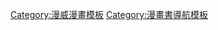 <noinclude>{{NoteTA|G1 = 美国漫画}}</noinclude>{{NavboxV2
| name = 索爾 (漫威漫畫)
| title = [[索爾 (漫威漫畫)|雷神索爾]]
| bodyclass = hlist
| state     ={{{state|autocollapse}}}
| group1 = 創作者
| list1 =
*[[史丹·李]]
*[[傑克·科比]]
*[[拉里·李伯]]

| group2 = 歷任索爾
| list2 =
* -{[[索爾 (漫威漫畫)|索爾·奥丁森]]}-
* [[珍·佛斯特]]

| group3 = {{Le|雷神索爾配角|List of Thor (Marvel Comics) supporting characters|配角}}
| list3  =
* {{Le|安琪拉 (漫畫)|Angela (comics)|安琪拉}}
* {{Le|巴德爾 (漫威漫畫)|Balder (comics)|巴德爾}}
* {{Le|貝斯特拉 漫畫)|List of Thor (Marvel Comics) supporting characters#Bestla|貝斯特拉}}
* {{Le|布里 (漫畫)|List of Thor (Marvel Comics) supporting characters#Buri|布里}}
* [[貝塔·雷·比爾]]
* [[美國隊長]]
* [[珍·佛斯特]]
* {{Le|芙麗嘉 (漫畫)|Frigga (comics)|芙麗嘉}}
* {{Le|費雷 (漫畫)|List of deities in Marvel Comics#Freyr|費雷}}
* {{Le|芙蕾雅 (漫畫)|Freya (comics)|芙蕾雅}}
* {{Le|蓋亞 (漫威漫畫)|Gaea (Marvel Comics)|蓋亞}}
* [[海姆達爾 (漫威漫畫)|海姆達爾]]
* [[赫拉克勒斯 (漫威漫畫)|赫拉克勒斯]]
* {{Le|伊特利 (漫畫)|Eitri (comics)|伊特利}}
* {{Le|赫默德 (漫畫)|Hermod (comics)|赫默德}}
* [[浩克 (漫畫)|浩克]]
* {{Le|赫林姆哈瑞 (漫畫)|Hrimhari|赫林姆哈瑞}}
* {{Le|霍德爾 (漫威漫畫)|Hoder (Marvel Comics)|霍德爾}}
* {{Le|希亞菲 (漫威漫畫)|Thialfi (Marvel Comics)|希亞菲}}
* {{Le|塔娜·尼羅|Tana Nile}}
* [[鋼鐵人]]
* {{Le|伊登 (漫威漫畫)|Idunn (Marvel Comics)|伊登}}
* {{Le|西根 (漫威漫畫)|Sigyn (Marvel Comics)|希根}}
* {{Le|莎娜·蓮德|Shawna Lynde}}
* {{Le|凱爾達 (漫畫)|Kelda (comics)|凱爾達}}
* {{Le|密米爾 (漫威漫畫)|Mimir (Marvel Comics)|密米爾}}
* {{Le|麥格尼 (漫威漫畫)|Magni (Marvel Comics)|麥格尼}}
* [[奧丁 (漫威漫畫)|奧丁]]
* [[希芙 (漫威漫畫)|希芙]]
* [[銀色衝浪手]]
* {{Le|索爾女孩|Thor Girl|索爾女孩}}
*{{Le|索爾蛙 (漫威漫畫)|Throg|索爾蛙}}
* {{Le|雷擊 (漫威漫畫)|Thunderstrike (comics)|雷擊}}
** {{Le|艾瑞克·馬斯特森 (漫畫)|Thunderstrike (Eric Masterson)|艾瑞克·馬斯特森}}
** {{Le|凱文·馬斯特森 (漫畫)|Thunderstrike (Kevin Masterson)|凱文·馬斯特森}}
* {{Le|提爾 (雷神索爾)|Tyr (Marvel Comics)|提爾}}
* [[女武神 (漫威漫畫)|女武神]]
* {{Le|威利 (漫畫)|List of Thor (Marvel Comics) supporting characters#Vili|威利}}
* {{Le|菲 (漫畫)|List of Thor (Marvel Comics) supporting characters#Ve|菲}}
* {{Le|維達爾 (漫畫)|List of deities in Marvel Comics#Vidar|維達爾}}
* {{Le|傑克·奧爾森 (漫威漫畫)|List of Thor (Marvel Comics) supporting characters#Jake Olson|傑克·奧爾森}}
* {{Le|羅傑·諾威爾 (漫威漫畫)|List of Thor (Marvel Comics) supporting characters#Roger "Red" Norvell|羅傑·諾威爾}}
* {{Le|佛拉 (漫畫)|Volla (comics)|佛拉}}
* {{Le|三勇士 (漫威漫畫)|Warriors Three|三勇士}}
** {{Le|芬達爾 (漫威漫畫)|Fandral|芬達爾}}
** {{Le|後剛 (漫威漫畫)|Hogun|後剛}}
** {{Le|佛勒斯塔格 (漫威漫畫)|Volstagg|佛勒斯塔格}}
* {{Le|威廉 (雷神索爾)|List of Thor (Marvel Comics) supporting characters#William|威廉}}
* {{Le|宙斯 (漫威漫畫)|Zeus (Marvel Comics)|宙斯}}

| group4 ={{Le|反派 (雷神索爾)|List of Thor (Marvel Comics) enemies|反派}}
| list4  =
* {{Le|吸收人|Absorbing Man}}
* {{Le|阿瑞斯 (漫威漫畫)|Ares (Marvel Comics)|阿瑞斯}}
* {{Le|血斧 (漫威漫畫)|Bloodaxe (comics)|血斧}}
* {{Le|黑心 (漫威漫畫)|Blackheart|黑心}}
* {{Le|黑色發狂者 (漫威漫畫)|Black Berserkers|黑色發狂者}}
* {{Le|眼鏡蛇 (漫威漫畫)|Cobra (Marvel Comics)|眼鏡蛇}}
* {{Le|聖戰士 (漫威漫畫)|Crusader (Marvel Comics)|聖戰士}}
* {{Le|破碎者 (漫威漫畫)|Crusher (comics)|破碎者}}
* {{Le|德賽克 (漫威漫畫)|Desak|天神殺手德薩克}}
* [[毀滅者 (雷神索爾)|毀滅者]]
* {{Le|黑暗居住者 (漫畫)|Dweller-in-Darkness|黑暗居住者}}
* [[活體星球伊果]]
* {{Le|三法師 (漫威漫畫)|Enchanters Three|三法師}}
* [[魅惑魔女 (漫威漫畫)|魅惑魔女]]
* [[處決者]]
* {{Le|法夫納 (漫威漫畫)|Fafnir (Marvel Comics)|法夫納}}
* {{Le|芬里斯狼 (漫威漫畫)|Fenris Wolf (Marvel Comics)|芬里斯狼}}
* {{Le|火焰領主|Firelord (comics)}}
* {{Le|灰石像鬼|Grey Gargoyle}}
* {{Le|格羅格 (漫威漫畫)|Grog (Marvel Comics)|格羅格}}
* [[海拉 (漫威漫畫)|海拉]]
* {{Le|嘉尼拉|Karnilla}}
* {{Le|咒士阿格姆|Kurse}}
* {{Le|克里爾克|Kryllk}}
* {{Le|勞菲 (漫威漫畫)|Laufey (comics)|勞菲}}
* {{Le|法布提 (漫威漫畫)|Farbauti|法布提}}
* {{Le|貝萊斯特 (漫威漫畫)|Byleistr|貝萊斯特}}
* {{Le|赫爾布林迪 (漫威漫畫)|Helblindi|赫爾布林迪}}
* {{Le|尼約德 (漫威漫畫)|Njörðr|尼約德}}
* {{Le|戰爭女巫團 (漫畫)|War Witches|戰爭女巫團}}
* [[洛基 (漫威漫畫)|洛基]]
* {{Le|蘿蕾萊 (漫威漫畫)|Lorelei (Asgardian)|蘿蕾萊}}
* [[咒神魔雷基]]
*{{Link-en|4-D人莫邱里歐|Mercurio the 4-D Man}}
* {{Le|岩漿人 (漫威漫畫)|Subterranea_(comics)#Lava_Men|岩漿人}}
* {{Le|狂獵 (漫威漫畫)|Wild Hunt|狂獵}}
* {{Le|流沙 (漫威漫畫)|Quicksand (comics)|流沙}}
* {{Le|曼高戈 (漫威漫畫)|Mangog|曼高戈}}
* {{Le|米德嘉德巨蛇 (漫威漫畫)|Midgard Serpent (Marvel Comics)|米德嘉德巨蛇}}
* {{Le|米諾陶爾 (漫威漫畫)|Minotaur (comics)|米諾陶爾}}
* [[海德先生]]
* {{Le|貓鼬 (漫威漫畫)|Mongoose (comics)|貓鼬}}
* {{Le|持有者 (漫威漫畫)|Possessor (comics)|持有者}}
* {{Le|暗黑神族 (漫威漫畫)|Dark Gods (Marvel Comics)|暗黑神族}}
* {{Le|噬神者 (漫威漫畫)|Demogorge|噬神者}}
* {{Le|破碎拳 (漫畫)|Shatterfist (Marvel Comics)|破碎拳}}
* {{Le|斯卡格 (漫威漫畫)|Giants_(Marvel_Comics)#Known_Storm_Giants_of_Jotunheim#Skagg|斯卡格}}
* {{Le|賽斯 (漫威漫畫)|Heliopolitans#Seth|賽斯}}
* {{Le|人形野獸 (漫威漫畫)|Man-Beast|人形野獸}}
* {{Le|梅加塔克 (漫畫)|Megatak|梅加塔克}} 
* {{Le|輻射人 (漫威漫畫)|Radioactive Man (comics)|輻射人}}
* {{Le|諸神黃昏 (漫威漫畫)|Ragnarok (comics)|諸神黃昏}}
* [[紅坦克 (漫威漫畫)|紅坦克]]
* [[屠神者格爾]]
* {{Le|成長人 (漫威漫畫)|Growing Man|成長人}}
* {{Le|熱人 (漫威漫畫)|Thermal Man|熱人}}
* [[蘇爾特爾 (漫威漫畫)|蘇爾特爾]]
* {{Le|辛德爾 (漫威漫畫)|Sindr (Marvel Comics)|辛德爾}}
* {{Le|烏里克|Ulik}}
* {{Le|泰坦妮亞 (漫威漫畫)|Titania (Marvel Comics)|泰坦妮亞}}
* [[猛毒]]
* {{Le|拆遷隊 (漫威漫畫)|Wrecking Crew (comics)|拆遷隊}}
** {{Le|打樁機 (漫威漫畫)|Piledriver (comics)|打樁機}}
** {{Le|推土機 (漫威漫畫)|Bulldozer (comics)|推土機}}
** {{Le|霹靂彈 (漫威漫畫)|Thunderball (comics)|霹靂彈}}
** {{Le|清障車 (漫威漫畫)|Wrecker (comics)|清障車}}
* {{Le|大蛇神 (漫威漫畫)|Serpent (comics)|大蛇神}}
* {{Le|冥王星 (漫威漫畫)|Pluto (Marvel Comics)|冥王星}}
* {{Le|尤彌爾 (漫威漫畫)|Ymir (Marvel Comics)|尤彌爾}}
* {{Le|札爾高 (漫威漫畫)|Zarrko|明日人札爾高}}

| group5 = 書目
| list5  =
* {{Le|神秘之旅 (漫威漫畫)|Journey into Mystery|神秘之旅}}
* {{Le|索爾: 血誓 (漫威漫畫)|Thor: Blood Oath|索爾: 血誓}}
* {{Le|索爾: 阿斯嘉之子 (漫威漫畫)|Thor: Son of Asgard|索爾: 阿斯嘉之子}}
* {{Le|索爾: 維京人 (漫威漫畫)|Thor: Vikings|索爾: 維京人}}
* {{Le|終極漫畫: 索爾 (漫威漫畫)|Ultimate Comics: Thor|終極漫畫: 索爾}}
* {{Le|界度之戰 (漫威漫畫)|War of the Realms|界度之戰}}

| group6 = 其他媒體
| list6-border = child
| list6-type = vertical
| list6-evenodd = swap
  | list6-group1 = 電視
  | list6-list1 =
* {{Le|漫威超級英雄|The Marvel Super Heroes|漫威超級英雄}}
* {{Le|無敵浩克回歸|The Incredible Hulk Returns|無敵浩克回歸}}

  | list6-group2 = [[漫威電影宇宙]]電影
  | list6-list2 =
*[[雷神 (电影)|雷神索爾]]
** {{Le|雷神索爾 (原聲帶)|Thor (soundtrack)|原聲帶}}
*[[雷神2：黑暗世界|雷神索爾2：黑暗世界]]
** {{Le|雷神索爾2：黑暗世界 (原聲帶)|Thor: The Dark World (soundtrack)|原聲帶}}
*[[雷神小隊]]
*{{Link-en|雷神小隊2|Team Thor: Part 2}}
*[[雷神索爾3：諸神黃昏]]
** [[雷神索爾3：諸神黃昏 (原聲帶)|原聲帶]]
*[[雷神索爾：愛與雷霆]]

  | list6-group3 = 電子遊戲
  | list6-list3  =
* {{Le|索爾: 雷霆之神|Thor: God of Thunder|索爾: 雷霆之神}}
* {{Le|索爾: 阿斯嘉之子 (電子遊戲)|Thor: Son of Asgard (video game)|索爾: 阿斯嘉德之子}}

| group7 = 其他相關
| list7  =
* [[索爾|北歐神話中的索爾]]
* {{Le|其他版本的索爾|Alternative versions of Thor (Marvel Comics)}}
** {{Le|終極索爾|Thor (Ultimate Marvel character)}}
* {{Le|阿斯嘉 (漫威漫畫)|Asgard (comics)|阿斯嘉}}
* {{Le|矮人 (漫威漫畫)|Dwarves (Marvel Comics)|矮人}}
* {{Le|精靈 (索爾)|Elves (Marvel Comics)|精靈}}
* {{Le|約頓海姆巨人 (漫威漫畫)|Giants (Marvel Comics)|約頓海姆巨人}}
* {{Le|福金和霧尼 (漫威漫畫)|Hugin and Munin (Marvel Comics)|福金和霧尼}}
* {{Le|妙摩尼爾 (漫威漫畫)|Mjolnir (comics)|妙摩尼爾}}
* {{Le|命運女神 (漫威漫畫)|Norns (comics)|命運女神}}
* {{Le|山怪 (漫威漫畫)|Trolls (Marvel Comics)|山怪}}
* {{Le|阿斯嘉銀河守護者 (漫威漫畫)|Asgardians of the Galaxy|阿斯嘉銀河守護者}}
* {{Le|命運女神之石 (漫威漫畫)|Norn Stones|命運女神之石}}
* {{Le|女武神軍團 (漫威漫畫)|Valkyrior|女武神軍團}}
}}<noinclude>
{{DEFAULTSORT:Thor}}
[[Category:漫威漫畫模板]]
[[Category:漫畫書導航模板]]
</noinclude>